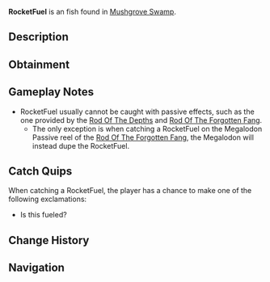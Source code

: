 {{FishInfobox
|image          = RocketFuel.png
|rarity         = Exotic
|sea            = First Sea
|location       = [[Mushgrove Swamp]]
|sublocation    = 
|sources        = Fishing Rod
|nopassive      = 1
|radar_location = 
|prog_speed     = -20
|xp             = 250
|weather        = 
|time           = 
|season         = 
|bait           = 
|base_weight    = 1.3
|base_value     = 800
|weight_range   = 0.1
|base_chance    = 0.05
|base_resil     = 100
}}
'''RocketFuel''' is an {{Rarity|Exotic}} fish found in [[Mushgrove Swamp]].

== Description ==
{{Description|RocketFuel|Bestiary Entry}}

== Obtainment ==
{{Description|Dr. Crookspine might know what to do with this.|Bestiary Hint}}
{{Fish Availability|
Mushgrove Swamp
|top_rods      = 
Ethereal Prism Rod\48020.76\169371.38;
Leviathan's Fang Rod\47164.39\199102.14;
Seraphic Rod\46046.85\173106.34;
No-Life Rod\44755.16\181199.55;
Tempest Rod\43886.01\171786.6;
Resourceful Rod\36902.9\168881.56;
Destiny Rod\42285.74\164658.07;
Heaven's Rod\37872.11\162538.84;
Trident Rod\36834.35\191612.28;
Free Spirit Rod\36812.17\190717.28;
Training Rod\21374.05\119389.38;
Flimsy Rod\23799.91\137087.09;
Fischer's Rod\22469.24\113291.67;
Rod Of The Forgotten Fang\43014.22\170952.17;
Challenger's Rod\41302.35\171456.16;
Rod Of The Depths\38717.15\168400.2;
Rod Of The Exalted One\38403.98\167925.81;
Zeus Rod\37507.95\169735.56;
Verdant Shear Rod\36816.68\160170.95;
Blazebringer Rod\35653.46\170718.96;
Depthseeker Rod\33646.78\149781.37;
Avalanche Rod\30455.71\139636.36;
Volcanic Rod\29267.26\153096.36;
Steady Rod\12138.4\50522.76
|recommended   = Ethereal Prism Rod
}}

== Gameplay Notes ==
* RocketFuel usually cannot be caught with passive effects, such as the one provided by the [[Rod Of The Depths]] and [[Rod Of The Forgotten Fang]].
** The only exception is when catching a RocketFuel on the Megalodon Passive reel of the [[Rod Of The Forgotten Fang]], the Megalodon will instead dupe the RocketFuel.

== Catch Quips ==
When catching a RocketFuel, the player has a chance to make one of the following exclamations:
* Is this fueled?

== Change History ==
{{Change History|{{subst:Current Version}}}}

== Navigation ==
{{Fish Navbox|Mushgrove Swamp}}